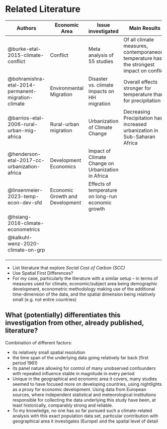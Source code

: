 # Related Literature

| Authors | Economic Area | Issue investigated | Main Results | Econometric Methodology | Resolution | Measure for Climate | Further Comments |
|---------|---------|---------|---------|---------|---------|---------|---------|
| @burke-etal-2015-climate-conflict | Conflict | Meta analysis of 55 studies | Of all climate measures, contemporaneous temperature has the strongest impact on conflict | Panel data analysis with contemporaneous or lagged climate measures | Diverse | Diverse |  |
| @bohramishra-etal-2014-permanent-migration-climate | Environmental Migration | Disaster vs. climate impacts on HH migration | Overall effects stronger for temperature than for precipitation | "Lagged" panel analysis | Sub-national/regional | Precipitation & Temperature | Probability to Migrate as Dependent |
| @barrios-etal-2006-rural-urban-mig-africa | Rural-urban migration | Urbanization of Climate Change | Decreasing Precipitation has increased urbanization in Sub-Saharan Africa | Plan Cross-Section (Pooled Panel Data) | National | Precipitation ("Rainfall") |  |
| @henderson-etal-2017-cc-urbanization-africa | Development Economics | Impact of Climate Change on Urbanization in Africa |  | Average moisture ( |  |  |  |
| @linsenmeier-2023-temp-econ-dev-sfd | Economic Growth and Development | Effects of temperature on long-run economic growth |  | Spatial first differences |  |  |  |
| @hsiang-2016-climate-econometrics |  |  |  |  |  |  |  |
| @kalkuhl-wenz-2020-climate-on-grp |  |  |  |  |  |  |  |
|  |  |  |  |  |  |  |  |
|  |  |  |  |  |  |  |  |
|  |  |  |  |  |  |  |  |

-   List literature that explore *Social Cost of Carbon (SCC)*
-   Use Spatial First Differences?
-   For my case, particularly the literature with a similar setup -- in terms of measures used for climate, economic/subject area being demographic development, econometric methodology making use of the additional time-dimension of the data, and the spatial dimension being relatively small (e.g. not entire countries)

## What (potentially) differentiates this investigation from other, already published, literature?

Combination of different factors:

-   its relatively small spatial resolution
-   the time span of the underlying data going relatively far back (first period 1961)
-   its panel nature allowing for control of many unobserved confounders with repeated influence stable in magnitude in every period
-   Unique in the geographical and economic area it covers, many studies seemed to have focused more on developing countries, using nightlights as a proxy for economic development. Using data from European sources, where independent statistical and meteorological institutions responsible for collecting the data underlying this study have been, at least historically, comparably strong and reliable.
-   To my knowledge, no one has so far pursued such a climate-related analysis with this exact population data set, particular contribution with geographical area it investigates (Europe) and the spatial level of detail
